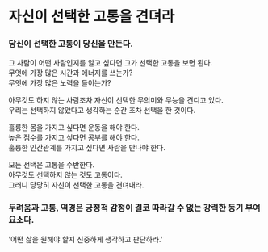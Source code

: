 # 자신이 선택한 고통을 견뎌라

### 당신이 선택한 고통이 당신을 만든다.

그 사람이 어떤 사람인지를 알고 싶다면 그가 선택한 고통을 보면 된다.\
무엇에 가장 많은 시간과 에너지를 쓰는가?\
무엇에 가장 많은 노력을 들이는가?

아무것도 하지 않는 사람조차 자신이 선택한 무의미와 무능을 견디고 있다.\
우리는 선택하지 않았다고 생각하는 순간 조차 선택을 한 것이다.

훌륭한 몸을 가지고 싶다면 운동을 해야 한다.\
높은 점수를 가지고 싶다면 공부를 해야 한다.\
훌륭한 인간관계를 가지고 싶다면 사람을 만나야 한다.

모든 선택은 고통을 수반한다.\
아무것도 선택하지 않는 것도 고통이다.\
그러니 당당히 자신이 선택한 고통을 견뎌내라.

### 두려움과 고통, 역경은 긍정적 감정이 결코 따라갈 수 없는 강력한 동기 부여 요소다.

'어떤 삶을 원해야 할지 신중하게 생각하고 판단하라.'